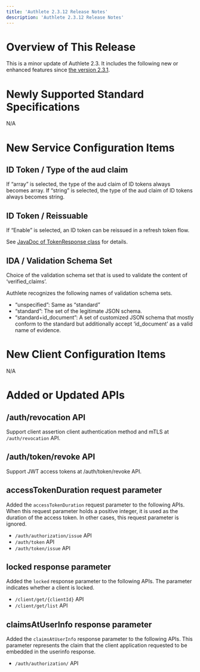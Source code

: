 ```yaml
---
title: 'Authlete 2.3.12 Release Notes'
description: 'Authlete 2.3.12 Release Notes'
---
```


# Overview of This Release

This is a minor update of Authlete 2.3. It includes the following new or enhanced features since [the version 2.3.1](../2.3.1).

# Newly Supported Standard Specifications

N/A

# New Service Configuration Items

## ID Token / Type of the aud claim

If “array” is selected, the type of the aud claim of ID tokens always becomes array.
If “string” is selected, the type of the aud claim of ID tokens always becomes string.

## ID Token / Reissuable

If “Enable” is selected, an ID token can be reissued in a refresh token flow.

See [JavaDoc of TokenResponse class](https://authlete.github.io/authlete-java-common/com/authlete/common/dto/TokenResponse.html) for details.

## IDA / Validation Schema Set

Choice of the validation schema set that is used to validate the content of ‘verified_claims’.

Authlete recognizes the following names of validation schema sets.

- “unspecified”: Same as “standard”
- “standard”: The set of the legitimate JSON schema.
- “standard+id_document”: A set of customized JSON schema that mostly conform to the standard but additionally accept ‘id_document’ as a valid name of evidence.

# New Client Configuration Items

N/A

# Added or Updated APIs

## /auth/revocation API

Support client assertion client authentication method and mTLS at `/auth/revocation` API.

## /auth/token/revoke API

Support JWT access tokens at /auth/token/revoke API.

## accessTokenDuration request parameter

Added the `accessTokenDuration` request parameter to the following APIs. When this request parameter holds a positive integer, it is used as the duration of the access token. In other cases, this request parameter is ignored.

- `/auth/authorization/issue` API
- `/auth/token` API
- `/auth/token/issue` API

## locked response parameter

Added the `locked` response parameter to the following APIs. The parameter indicates whether a client is locked.

- `/client/get/{clientId}` API
- `/client/get/list` API

## claimsAtUserInfo response parameter

Added the `claimsAtUserInfo` response parameter to the following APIs. This parameter represents the claim that the client application requested to be embedded in the userinfo response.

- `/auth/authorization/` API
